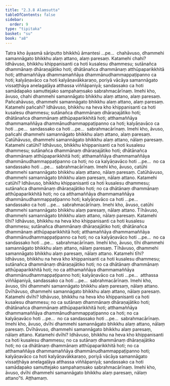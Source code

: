 ```yaml
---
title: "2.3.8 Alaṃsutta"
tableOfContents: false
sidebar:
  order: 9
type: "tipitaka"
basket: "su"
book: "a8"
---
```



<DynamicBreadcrumb />

<Division number="78" book="a8" bookNo="17" page="144">

<Paragraph number="775" book="a8">
Tatra kho āyasmā sāriputto bhikkhū āmantesi …pe…  chahāvuso, dhammehi samannāgato bhikkhu alaṃ attano, alaṃ paresaṃ. Katamehi chahi? Idhāvuso, bhikkhu khippanisanti ca hoti kusalesu dhammesu; sutānañca dhammānaṃ dhāraṇajātiko hoti; dhātānañca dhammānaṃ atthūpaparikkhitā hoti; atthamaññāya dhammamaññāya dhammānudhammappaṭipanno ca hoti; kalyāṇavāco ca hoti kalyāṇavākkaraṇo, poriyā vācāya samannāgato vissaṭṭhāya anelagaḷāya atthassa viññāpaniyā; sandassako ca hoti samādapako samuttejako sampahaṃsako sabrahmacārīnaṃ. Imehi kho, āvuso, chahi dhammehi samannāgato bhikkhu alaṃ attano, alaṃ paresaṃ.
</Paragraph>

<Paragraph number="776" book="a8">
Pañcahāvuso, dhammehi samannāgato bhikkhu alaṃ attano, alaṃ paresaṃ. Katamehi pañcahi? Idhāvuso, bhikkhu na heva kho khippanisanti ca hoti kusalesu dhammesu; sutānañca dhammānaṃ dhāraṇajātiko hoti; dhātānañca dhammānaṃ atthūpaparikkhitā hoti; atthamaññāya dhammamaññāya dhammānudhammappaṭipanno ca hoti; kalyāṇavāco ca hoti …pe…  sandassako ca hoti …pe…  sabrahmacārīnaṃ. Imehi kho, āvuso, pañcahi dhammehi samannāgato bhikkhu alaṃ attano, alaṃ paresaṃ.
</Paragraph>

<Paragraph number="777" book="a8">
Catūhāvuso, dhammehi samannāgato bhikkhu alaṃ attano, nālaṃ paresaṃ. Katamehi catūhi? Idhāvuso, bhikkhu khippanisanti ca hoti kusalesu dhammesu; sutānañca dhammānaṃ dhāraṇajātiko hoti; dhātānañca dhammānaṃ atthūpaparikkhitā hoti; atthamaññāya dhammamaññāya dhammānudhammappaṭipanno ca hoti; no ca kalyāṇavāco hoti …pe…  no ca sandassako hoti …pe…  sabrahmacārīnaṃ. Imehi kho, āvuso, catūhi dhammehi samannāgato bhikkhu alaṃ attano, nālaṃ paresaṃ.
</Paragraph>

<Paragraph number="778" book="a8">
Catūhāvuso, dhammehi samannāgato bhikkhu alaṃ paresaṃ, nālaṃ attano. Katamehi catūhi? Idhāvuso, bhikkhu khippanisanti ca hoti kusalesu dhammesu; sutānañca dhammānaṃ dhāraṇajātiko hoti; no ca dhātānaṃ dhammānaṃ atthūpaparikkhitā hoti; no ca atthamaññāya dhammamaññāya dhammānudhammappaṭipanno hoti; kalyāṇavāco ca hoti …pe…  sandassako ca hoti …pe…  sabrahmacārīnaṃ. Imehi kho, āvuso, catūhi dhammehi samannāgato bhikkhu alaṃ paresaṃ, nālaṃ attano.
</Paragraph>

<Paragraph number="779" book="a8">
Tīhāvuso, dhammehi samannāgato bhikkhu alaṃ attano, nālaṃ paresaṃ. Katamehi tīhi? Idhāvuso, bhikkhu na heva kho khippanisanti ca hoti kusalesu dhammesu; sutānañca dhammānaṃ dhāraṇajātiko hoti; dhātānañca dhammānaṃ atthūpaparikkhitā hoti; atthamaññāya dhammamaññāya dhammānudhammappaṭipanno ca hoti; no ca kalyāṇavāco hoti …pe…  no ca sandassako hoti …pe…  sabrahmacārīnaṃ. Imehi kho, āvuso, tīhi dhammehi samannāgato bhikkhu alaṃ attano, nālaṃ paresaṃ.
</Paragraph>

<Paragraph number="780" book="a8">
Tīhāvuso, dhammehi samannāgato bhikkhu alaṃ paresaṃ, nālaṃ attano. Katamehi tīhi? Idhāvuso, bhikkhu na heva kho khippanisanti ca hoti kusalesu dhammesu; sutānañca dhammānaṃ dhāraṇajātiko hoti; no ca dhātānaṃ dhammānaṃ atthūpaparikkhitā hoti; no ca atthamaññāya dhammamaññāya dhammānudhammappaṭipanno hoti; kalyāṇavāco ca hoti …pe…  atthassa viññāpaniyā, sandassako ca hoti …pe…  sabrahmacārīnaṃ. Imehi kho, āvuso, tīhi dhammehi samannāgato bhikkhu alaṃ paresaṃ, nālaṃ attano.
</Paragraph>

<Paragraph number="781" book="a8">
Dvīhāvuso, dhammehi samannāgato bhikkhu alaṃ attano, nālaṃ paresaṃ. Katamehi dvīhi? Idhāvuso, bhikkhu na heva kho khippanisanti ca hoti kusalesu dhammesu; no ca sutānaṃ dhammānaṃ dhāraṇajātiko hoti; dhātānañca dhammānaṃ atthūpaparikkhitā hoti; atthamaññāya dhammamaññāya dhammānudhammappaṭipanno ca hoti; no ca kalyāṇavāco hoti …pe…  no ca sandassako hoti …pe…  sabrahmacārīnaṃ. Imehi kho, āvuso, dvīhi dhammehi samannāgato bhikkhu alaṃ attano, nālaṃ paresaṃ.
</Paragraph>

<Paragraph number="782" book="a8">
Dvīhāvuso, dhammehi samannāgato bhikkhu alaṃ paresaṃ, nālaṃ attano. Katamehi dvīhi? Idhāvuso, bhikkhu na heva kho khippanisanti ca hoti kusalesu dhammesu; no ca sutānaṃ dhammānaṃ dhāraṇajātiko hoti; no ca dhātānaṃ dhammānaṃ atthūpaparikkhitā hoti; no ca atthamaññāya dhammamaññāya dhammānudhammappaṭipanno hoti; kalyāṇavāco ca hoti kalyāṇavākkaraṇo, poriyā vācāya samannāgato vissaṭṭhāya anelagaḷāya atthassa viññāpaniyā; sandassako ca hoti samādapako samuttejako sampahaṃsako sabrahmacārīnaṃ. Imehi kho, āvuso, dvīhi dhammehi samannāgato bhikkhu alaṃ paresaṃ, nālaṃ attano”ti.

</Paragraph>
</Division>

<Paragraph number="783" type="center" book="a8">
Aṭṭhamaṃ.
</Paragraph>